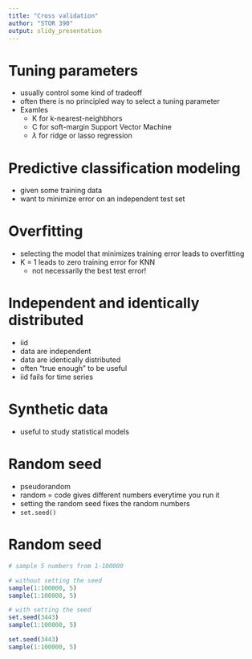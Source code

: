 ```yaml
---
title: "Cross validation"
author: "STOR 390"
output: slidy_presentation
---
```



# Tuning parameters
- usually control some kind of tradeoff
- often there is no principled way to select a tuning parameter
- Examles
    - K for k-nearest-neighbhors
    - C for soft-margin Support Vector Machine
    - $\lambda$ for ridge or lasso regression
    
    
# Predictive classification modeling
- given some training data
- want to minimize error on an independent test set


# Overfitting
- selecting the model that minimizes training error leads to overfitting
- K = 1 leads to zero training error for KNN
    - not necessarily the best test error!
    
# Independent and identically distributed
- iid
- data are independent
- data are identically distributed
- often "true enough" to be useful
- iid fails for time series

# Synthetic data
- useful to study statistical models

# Random seed
- pseudorandom
- random = code gives different numbers everytime you run it
- setting the random seed fixes the random numbers
- `set.seed()`


# Random seed
```r
# sample 5 numbers from 1-100000

# without setting the seed
sample(1:100000, 5)
sample(1:100000, 5)

# with setting the seed
set.seed(3443)
sample(1:100000, 5)

set.seed(3443)
sample(1:100000, 5)
```













